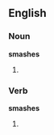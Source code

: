 ==English==

===Noun===
'''smashes'''

# {{plural of|smash}}

===Verb===
'''smashes'''

# {{third-person singular of|smash}}